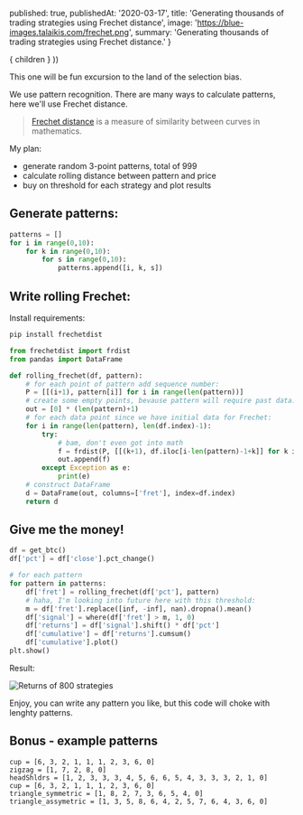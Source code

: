 

  published: true,
  publishedAt: '2020-03-17',
  title: 'Generating thousands of trading strategies using Frechet distance',
  image: 'https://blue-images.talaikis.com/frechet.png',
  summary: 'Generating thousands of trading strategies using Frechet distance.'
}

  <BlogPost path={router.pathname} meta={meta}>
    { children }
  </BlogPost>
))

This one will be fun excursion to the land of the selection bias.

We use pattern recognition. There are many ways to calculate patterns, here we'll use Frechet distance.

> [Frechet distance](https://en.wikipedia.org/wiki/Fr%C3%A9chet_distance) is a measure of similarity between curves in mathematics.

My plan:

* generate random 3-point patterns, total of 999
* calculate rolling distance between pattern and price
* buy on threshold for each strategy and plot results

## Generate patterns:

```python
patterns = []
for i in range(0,10):
    for k in range(0,10):
        for s in range(0,10):
            patterns.append([i, k, s])
```

## Write rolling Frechet:

Install requirements:

```bash
pip install frechetdist
```

```python
from frechetdist import frdist
from pandas import DataFrame

def rolling_frechet(df, pattern):
    # for each point of pattern add sequence number:
    P = [[(i+1), pattern[i]] for i in range(len(pattern))]
    # create some empty points, bevause pattern will require past data:
    out = [0] * (len(pattern)+1)
    # for each data point since we have initial data for Frechet:
    for i in range(len(pattern), len(df.index)-1):
        try:
            # bam, don't even got into math
            f = frdist(P, [[(k+1), df.iloc[i-len(pattern)-1+k]] for k in range(len(pattern))])
            out.append(f)
        except Exception as e:
            print(e)
    # construct DataFrame
    d = DataFrame(out, columns=['fret'], index=df.index)
    return d
```

## Give me the money!

```python
df = get_btc()
df['pct'] = df['close'].pct_change()

# for each pattern
for pattern in patterns:
    df['fret'] = rolling_frechet(df['pct'], pattern)
    # haha, I'm looking into future here with this threshold:
    m = df['fret'].replace([inf, -inf], nan).dropna().mean()
    df['signal'] = where(df['fret'] > m, 1, 0)
    df['returns'] = df['signal'].shift() * df['pct']
    df['cumulative'] = df['returns'].cumsum()
    df['cumulative'].plot()
plt.show()
```

Result:

![Returns of 800 strategies](https://blue-images.talaikis.com/frechet.png "Returns of 800 strategies")

Enjoy, you can write any pattern you like, but this code will choke with lenghty patterns.

## Bonus - example patterns

```pythonrectangle[5] = [1, 2, 1, 2, 0]
cup = [6, 3, 2, 1, 1, 1, 2, 3, 6, 0]
zigzag = [1, 7, 2, 8, 0]
headShldrs = [1, 2, 3, 3, 3, 4, 5, 6, 6, 5, 4, 3, 3, 3, 2, 1, 0]
cup = [6, 3, 2, 1, 1, 1, 2, 3, 6, 0]
triangle_symmetric = [1, 8, 2, 7, 3, 6, 5, 4, 0]
triangle_assymetric = [1, 3, 5, 8, 6, 4, 2, 5, 7, 6, 4, 3, 6, 0]
```
